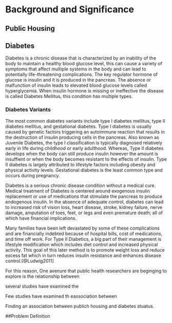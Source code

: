 <!--
The {#rmd-basics} text after the chapter declaration will allow us to link throughout the document back to the beginning of Chapter 1.  These labels will automatically be generated (if not specified) by changing the spaces to hyphens and capital letters to lowercase.  Look for the reference to this label at the beginning of Chapter 2.
-->
# Background and Significance {#rmd-basics}

## Public Housing

## Diabetes
Diabetes is a chronic disease that is characterized by an inability of the body to maintain a healthy blood glucose level, this can cause a variety of symptoms that affect multiple systems in the body and can lead to potentially life-threatening complications. The key regulator hormone of glucose is insulin and it is produced in the pancreas. The absence or malfunction of insulin leads to elevated blood glucose levels called hyperglycemia. When insulin hormone is missing or ineffective the disease is called Diabetes Mellitus, this condition has multiple types.

### Diabetes Variants

The most common diabetes variants include type I diabetes mellitus, type II diabetes mellitus, and gestational diabetes. Type I diabetes is usually caused by genetic factors triggering an autoimmune reaction that results in the destruction of insulin producing cells in the pancreas. Also known as Juvenile Diabetes, the type I classification is typically diagnosed relatively early in life during childhood or early adulthood. Whereas, Type II diabetes develops when the body can still produce insulin however the amount is insuffient or when the body becomes resistant to the effects of insulin. Type II diabetes is largely attributed to lifestyle factors including obesity and physical activity levels. Gestational diabetes is the least common type and occurs during pregnancy.

Diabetes is a serious chronic disease condition without a medical cure. Medical treatment of Diabetes is centered around exogenous insulin replacement or use of medications that stimulate the pancreas to produce endogenous insulin. In the absence of adequate control, diabetes can lead to increased risk of vision loss, heart disease, stroke, kidney failure, nerve damage, amputation of toes, feet, or legs and even premature death; all of which have financial implications.

Many families have been left devastated by some of these complications and are financially indebted because of hospital bills, cost of medications, and time off work.  For Type II Diabetics, a big part of their management is lifestyle modification which includes diet control and increased physical activity. This goal of this later method is to promote weight loss and reduce excess fat which in turn reduces insulin resistance and enhances disease control.[@Ludwig2011]



For this reason, One avenure that public health researchers are beginging to explore is the relationship between

several studies have examined the

Few studies have examined th eassociation between

Finding an association between publich housing and diabetes stuatus.

##Problem Definition
